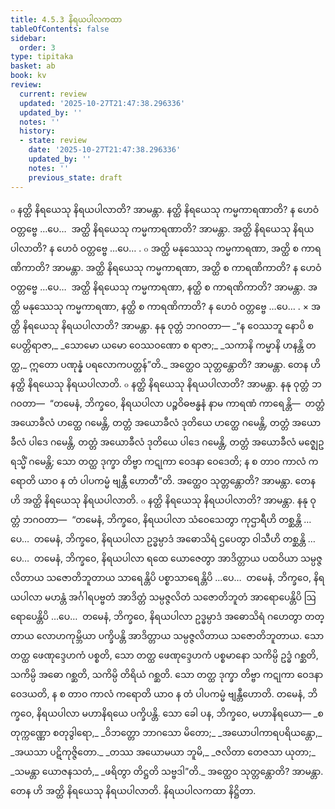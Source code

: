 ```yaml
---
title: 4.5.3 နိရယပါလကထာ
tableOfContents: false
sidebar:
  order: 3
type: tipitaka
basket: ab
book: kv
review:
  current: review
  updated: '2025-10-27T21:47:38.296336'
  updated_by: ''
  notes: ''
  history:
  - state: review
    date: '2025-10-27T21:47:38.296336'
    updated_by: ''
    notes: ''
    previous_state: draft
---
```



<ReviewStatus review={frontmatter.review} showDetails={true} />

<HypothesisAnnotation frontmatter={frontmatter} />

<DynamicBreadcrumb />

<Division number="866" book="kv" e="ch" v="32" p="430">

<Paragraph number="2665" book="kv">
๐ နတ္ထိ နိရယေသု နိရယပါလာတိ? အာမန္တာ. နတ္ထိ နိရယေသု ကမ္မကာရဏာတိ? န ဟေဝံ ဝတ္တဗ္ဗေ …ပေ…  အတ္ထိ နိရယေသု ကမ္မကာရဏာတိ? အာမန္တာ. အတ္ထိ နိရယေသု နိရယပါလာတိ? န ဟေဝံ ဝတ္တဗ္ဗေ …ပေ… .
</Paragraph>

<Paragraph number="2666" book="kv">
๐ အတ္ထိ မနုဿေသု ကမ္မကာရဏာ, အတ္ထိ စ ကာရဏိကာတိ? အာမန္တာ. အတ္ထိ နိရယေသု ကမ္မကာရဏာ, အတ္ထိ စ ကာရဏိကာတိ? န ဟေဝံ ဝတ္တဗ္ဗေ …ပေ…  အတ္ထိ နိရယေသု ကမ္မကာရဏာ, နတ္ထိ စ ကာရဏိကာတိ? အာမန္တာ. အတ္ထိ မနုဿေသု ကမ္မကာရဏာ, နတ္ထိ စ ကာရဏိကာတိ? န ဟေဝံ ဝတ္တဗ္ဗေ …ပေ… .
</Paragraph>

</Division>
<Division number="867" book="kv" e="ch" v="32" p="430">

<Paragraph number="2667" book="kv">
× အတ္ထိ နိရယေသု နိရယပါလာတိ? အာမန္တာ. နနု ဝုတ္တံ ဘဂဝတာ—
</Paragraph>

<Paragraph number="2668" type="verses" book="kv">
_“န ဝေဿဘူ နောပိ စ ပေတ္တိရာဇာ,_  
_သောမော ယမော ဝေဿဝဏော စ ရာဇာ;_  
_သကာနိ ကမ္မာနိ ဟနန္တိ တတ္ထ,_  
ဣတော ပဏုန္နံ ပရလောကပတ္တန်”တိ._  

</Paragraph>

<Paragraph number="2669" book="kv">
အတ္ထေဝ သုတ္တန္တောတိ? အာမန္တာ. တေန ဟိ နတ္ထိ နိရယေသု နိရယပါလာတိ.
</Paragraph>

</Division>
<Division number="868" book="kv" e="ch" v="32" p="431">

<Paragraph number="2670" book="kv">
๐ နတ္ထိ နိရယေသု နိရယပါလာတိ? အာမန္တာ. နနု ဝုတ္တံ ဘဂဝတာ—  “တမေနံ, ဘိက္ခဝေ, နိရယပါလာ ပဉ္စဝိဓဗန္ဓနံ နာမ ကာရဏံ ကာရေန္တိ—  တတ္တံ အယောခီလံ ဟတ္ထေ ဂမေန္တိ, တတ္တံ အယောခီလံ ဒုတိယေ ဟတ္ထေ ဂမေန္တိ, တတ္တံ အယောခီလံ ပါဒေ ဂမေန္တိ, တတ္တံ အယောခီလံ ဒုတိယေ ပါဒေ ဂမေန္တိ, တတ္တံ အယောခီလံ မဇ္ဈေဥရသ္မိံ ဂမေန္တိ; သော တတ္ထ ဒုက္ခာ တိဗ္ဗာ ကဋုကာ ဝေဒနာ ဝေဒေတိ; န စ တာဝ ကာလံ ကရောတိ ယာဝ န တံ ပါပကမ္မံ ဗျန္တီ ဟောတီ”တိ. အတ္ထေဝ သုတ္တန္တောတိ? အာမန္တာ. တေန ဟိ အတ္ထိ နိရယေသု နိရယပါလာတိ.
</Paragraph>

<Paragraph number="2671" book="kv">
๐ နတ္ထိ နိရယေသု နိရယပါလာတိ? အာမန္တာ. နနု ဝုတ္တံ ဘဂဝတာ—  “တမေနံ, ဘိက္ခဝေ, နိရယပါလာ သံဝေသေတွာ ကုဌာရီဟိ တစ္ဆန္တိ …ပေ…  တမေနံ, ဘိက္ခဝေ, နိရယပါလာ ဥဒ္ဓမ္ပာဒံ အဓောသိရံ ဌပေတွာ ဝါသီဟိ တစ္ဆန္တိ …ပေ…  တမေနံ, ဘိက္ခဝေ, နိရယပါလာ ရထေ ယောဇေတွာ အာဒိတ္တာယ ပထဝိယာ သမ္ပဇ္ဇလိတာယ သဇောတိဘူတာယ သာရေန္တိပိ ပစ္စာသာရေန္တိပိ …ပေ…  တမေနံ, ဘိက္ခဝေ, နိရယပါလာ မဟန္တံ အင်္ဂါရပဗ္ဗတံ အာဒိတ္တံ သမ္ပဇ္ဇလိတံ သဇောတိဘူတံ အာရောပေန္တိပိ ဩရောပေန္တိပိ …ပေ…  တမေနံ, ဘိက္ခဝေ, နိရယပါလာ ဥဒ္ဓမ္ပာဒံ အဓောသိရံ ဂဟေတွာ တတ္တာယ လောဟကုမ္ဘိယာ ပက္ခိပန္တိ အာဒိတ္တာယ သမ္ပဇ္ဇလိတာယ သဇောတိဘူတာယ. သော တတ္ထ ဖေဏုဒ္ဒေဟကံ ပစ္စတိ, သော တတ္ထ ဖေဏုဒ္ဒေဟကံ ပစ္စမာနော သကိမ္ပိ ဥဒ္ဓံ ဂစ္ဆတိ, သကိမ္ပိ အဓော ဂစ္ဆတိ, သကိမ္ပိ တိရိယံ ဂစ္ဆတိ. သော တတ္ထ ဒုက္ခာ တိဗ္ဗာ ကဋုကာ ဝေဒနာ ဝေဒယတိ, န စ တာဝ ကာလံ ကရောတိ ယာဝ န တံ ပါပကမ္မံ ဗျန္တီဟောတိ. တမေနံ, ဘိက္ခဝေ, နိရယပါလာ မဟာနိရယေ ပက္ခိပန္တိ. သော ခေါ ပန, ဘိက္ခဝေ, မဟာနိရယော—
</Paragraph>

<Paragraph number="2672" type="verses" book="kv">
_စတုက္ကဏ္ဏော စတုဒွါရော,_  
_ဝိဘတ္တော ဘာဂသော မိတော;_  
_အယောပါကာရပရိယန္တော,_  
_အယသာ ပဋိကုဇ္ဇိတော._  

</Paragraph>

<Paragraph number="2673" type="verses" book="kv">
_တဿ အယောမယာ ဘူမိ,_  
_ဇလိတာ တေဇသာ ယုတာ;_  
_သမန္တာ ယောဇနသတံ,_  
_ဖရိတွာ တိဋ္ဌတိ သဗ္ဗဒါ”တိ._  

</Paragraph>

<Paragraph number="2674" book="kv">
အတ္ထေဝ သုတ္တန္တောတိ? အာမန္တာ. တေန ဟိ အတ္ထိ နိရယေသု နိရယပါလာတိ.

</Paragraph>
</Division>

<Paragraph number="2675" type="center" book="kv">
နိရယပါလကထာ နိဋ္ဌိတာ.
</Paragraph>